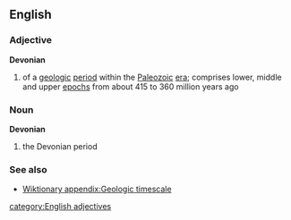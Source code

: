 ==English==
===Adjective===
{{wikipedia}}
'''Devonian'''
#{{geology}} of a [[geologic]] [[period]] within the [[Paleozoic]] [[era]]; comprises lower, middle and upper [[epoch]]s from about 415 to 360 million years ago

===Noun===
'''Devonian'''
#{{geology}} the Devonian period
===See also===
*[[Wiktionary appendix:Geologic timescale]]
[[category:English adjectives]]